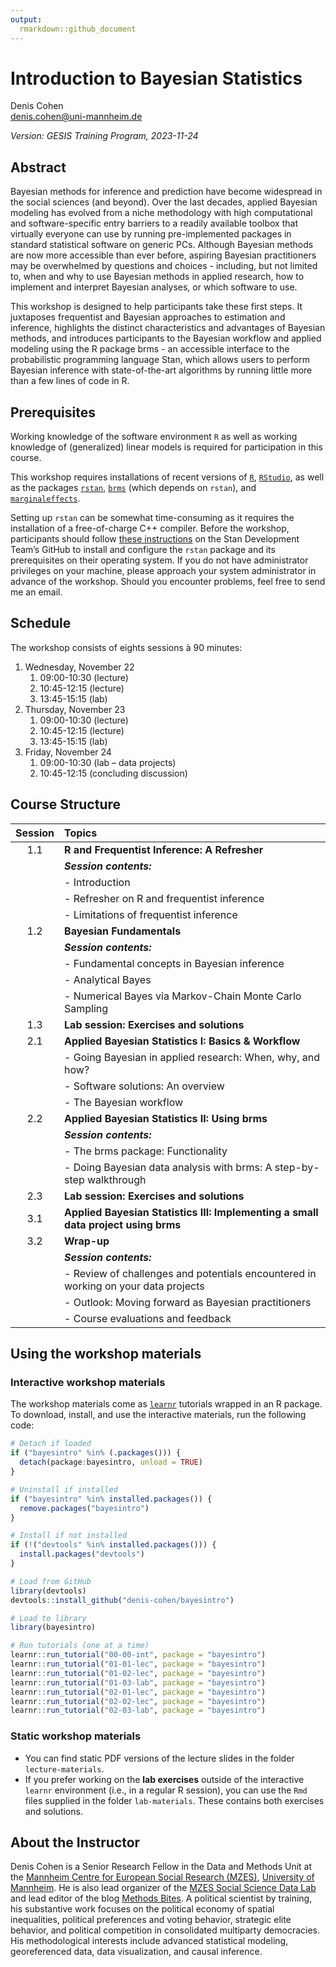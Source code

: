 ```yaml
---
output:
  rmarkdown::github_document
---
```


Introduction to Bayesian Statistics
================
Denis Cohen  
<denis.cohen@uni-mannheim.de>

*Version: GESIS Training Program, 2023-11-24*

## Abstract

Bayesian methods for inference and prediction have become widespread in the social sciences (and beyond). Over the last decades, applied Bayesian modeling has evolved from a niche methodology with high computational and software-specific entry barriers to a readily available toolbox that virtually everyone can use by running pre-implemented packages in standard statistical software on generic PCs. Although Bayesian methods are now more accessible than ever before, aspiring Bayesian practitioners may be overwhelmed by questions and choices - including, but not limited to, when and why to use Bayesian methods in applied research, how to implement and interpret Bayesian analyses, or which software to use.
 
This workshop is designed to help participants take these first steps. It juxtaposes frequentist and Bayesian approaches to estimation and inference, highlights the distinct characteristics and advantages of Bayesian methods, and introduces participants to the Bayesian workflow and applied modeling using the R package brms - an accessible interface to the probabilistic programming language Stan, which allows users to perform Bayesian inference with state-of-the-art algorithms by running little more than a few lines of code in R.


## Prerequisites

Working knowledge of the software environment `R` as well as working
knowledge of (generalized) linear models is required for participation
in this course.

This workshop requires installations of recent versions of [`R`](https://cran.r-project.org/mirrors.html), [`RStudio`](https://rstudio.com/products/rstudio/download/#download), as well as the packages [`rstan`](https://cran.r-project.org/web/packages/rstan/index.html), [`brms`](https://cran.r-project.org/web/packages/brms/index.html) (which depends on `rstan`), and [`marginaleffects`](https://cran.r-project.org/web/packages/marginaleffects/index.html).

Setting up `rstan` can be somewhat time-consuming as it requires the installation of a free-of-charge C++ compiler. Before the workshop, participants should follow [these
instructions](https://github.com/stan-dev/rstan/wiki/RStan-Getting-Started) on the Stan Development Team's GitHub to install and configure the `rstan` package and its prerequisites on their operating system. If you do not have administrator privileges on your machine, please approach your system administrator in advance of the workshop. Should you encounter problems, feel free to send me an email.

## Schedule

The workshop consists of eights sessions à 90 minutes:

1. Wednesday, November 22
    1. 09:00-10:30 (lecture)
    2. 10:45-12:15 (lecture)
    3. 13:45-15:15 (lab)
1. Thursday, November 23
    1. 09:00-10:30 (lecture)
    2. 10:45-12:15 (lecture)
    3. 13:45-15:15 (lab)
1. Friday, November 24
    1. 09:00-10:30 (lab -- data projects)
    2. 10:45-12:15 (concluding discussion)
    


## Course Structure

| Session | Topics                                                                                                      |
| :-----: | :---------------------------------------------------------------------------------------------------------- |
|    1.1  | **R and Frequentist Inference: A Refresher**                                                                 |
|         | ***Session contents:***                                                                                     |
|         | - Introduction                                                                                              |
|         | - Refresher on R and frequentist inference                                                                  |
|         | - Limitations of frequentist inference                                                                      |
|    1.2  | **Bayesian Fundamentals**                                                                                   |
|         | ***Session contents:***                                                                                     |
|         | - Fundamental concepts in Bayesian inference                                                                |
|         | - Analytical Bayes                                                                                          |
|         | - Numerical Bayes via Markov-Chain Monte Carlo Sampling                                                     |
|    1.3  | **Lab session: Exercises and solutions**                                                                    |
|    2.1  | **Applied Bayesian Statistics I: Basics & Workflow**                                                        |
|         | - Going Bayesian in applied research: When, why, and how?                                                   |
|         | - Software solutions: An overview                                                                           |
|         | - The Bayesian workflow                                                                                     |
|    2.2  | **Applied Bayesian Statistics II: Using brms**                                                              |
|         | ***Session contents:***                                                                                     |
|         | - The brms package: Functionality                                                                           |
|         | - Doing Bayesian data analysis with brms: A step-by-step walkthrough                                        |
|    2.3  | **Lab session: Exercises and solutions**                                                                    |
|    3.1  | **Applied Bayesian Statistics III: Implementing a small data project using brms**                           |    
|    3.2  | **Wrap-up**                                                                                                 |
|         | ***Session contents:***                                                                                     |
|         | - Review of challenges and potentials encountered in working on your data projects                          |
|         | - Outlook: Moving forward as Bayesian practitioners                                                         |
|         | - Course evaluations and feedback                                                                           |


## Using the workshop materials

### Interactive workshop materials

The workshop materials come as [`learnr`](https://rstudio.github.io/learnr/) tutorials wrapped in an R package. To download, install, and use the interactive materials, run the following code:

```r
# Detach if loaded
if ("bayesintro" %in% (.packages())) {
  detach(package:bayesintro, unload = TRUE)
}

# Uninstall if installed
if ("bayesintro" %in% installed.packages()) {
  remove.packages("bayesintro")
}

# Install if not installed
if (!("devtools" %in% installed.packages())) {
  install.packages("devtools")
}

# Load from GitHub
library(devtools)
devtools::install_github("denis-cohen/bayesintro")

# Load to library
library(bayesintro)

# Run tutorials (one at a time)
learnr::run_tutorial("00-00-int", package = "bayesintro")
learnr::run_tutorial("01-01-lec", package = "bayesintro")
learnr::run_tutorial("01-02-lec", package = "bayesintro")
learnr::run_tutorial("01-03-lab", package = "bayesintro")
learnr::run_tutorial("02-01-lec", package = "bayesintro")
learnr::run_tutorial("02-02-lec", package = "bayesintro")
learnr::run_tutorial("02-03-lab", package = "bayesintro")
```

### Static workshop materials

- You can find static PDF versions of the lecture slides in the folder `lecture-materials`.
- If you prefer working on the **lab exercises** outside of the interactive `learnr` environment (i.e., in a regular R session), you can use the `Rmd` files supplied in the folder `lab-materials`. These contains both exercises and solutions.

## About the Instructor

Denis Cohen is a Senior Research Fellow in the Data and Methods Unit at the [Mannheim Centre for European Social Research
(MZES)](https://www.mzes.uni-mannheim.de/), [University of
Mannheim](https://www.uni-mannheim.de/). He is also lead organizer of the [MZES
Social Science Data
Lab](https://www.mzes.uni-mannheim.de/socialsciencedatalab/page/events/) and lead editor of the blog [Methods
Bites](https://www.mzes.uni-mannheim.de/socialsciencedatalab/).
A political scientist by training, his substantive work focuses on the political economy of spatial inequalities, political preferences and voting behavior, strategic elite behavior, and political competition in consolidated multiparty democracies. His methodological interests include advanced statistical modeling, georeferenced data, data visualization, and causal inference.
